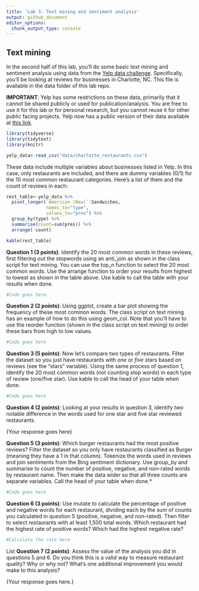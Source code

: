 ```yaml
---
title: 'Lab 3: Text mining and sentiment analysis'
output: github_document
editor_options: 
  chunk_output_type: console
---
```

## Text mining

In the second half of this lab, you'll do some basic text mining and sentiment analysis using data from the [Yelp data challenge](https://www.yelp.com/dataset/challenge/winners). Specifically, you'll be looking at reviews for businesses in Charlotte, NC. This file is available in the data folder of this lab repo.

**IMPORTANT**: Yelp has some restrictions on these data, primarily that it cannot be shared publicly or used for publication/analysis. You are free to use it for this lab or for personal research, but you cannot reuse it for other public facing projects. Yelp now has a public version of their data available at [this link](https://www.yelp.com/dataset).

```r
library(tidyverse)
library(tidytext)
library(knitr)

yelp_data<-read_csv("data/charlotte_restaurants.csv")
```

These data include multiple variables about businesses listed in Yelp. In this case, only restaurants are included, and there are dummy variables (0/1) for the 10 most common restaurant categories. Here's a list of them and the count of reviews in each:

```r
rest_table<-yelp_data %>%
  pivot_longer(`American (New)`:Sandwiches,
               names_to="type",
               values_to="pres") %>%
  group_by(type) %>%
  summarise(count=sum(pres)) %>%
  arrange(-count)

kable(rest_table)
```

**Question 1 (3 points)**: Identify the 20 most common words in these reviews, first filtering out the stopwords using an anti_join as shown in the class script for text mining. You can use the top_n function to select the 20 most common words. Use the arrange function to order your results from highest to lowest as shown in the table above. Use kable to call the table with your results when done.

```r
#Code goes here.
```

**Question 2 (2 points)**: Using ggplot, create a bar plot showing the frequency of these most common words. The class script on text mining has an example of how to do this using geom_col. Note that you'll have to use the reorder function (shown in the class script on text mining) to order these bars from high to low values.

```r
#Code goes here
```


**Question 3 (5 points)**: Now let's compare two types of restaurants. Filter the dataset so you just have restaurants with *one* or *five* stars based on reviews (see the "stars" variable). Using the same process of question 1, identify the 20 most common words (not counting stop words) in each type of review (one/five star). Use kable to call the head of your table when done.

```r
#Code goes here
```


**Question 4 (2 points)**: Looking at your results in question 3, identify *two* notable difference in the words used for one star and five star reviewed restaurants.

{Your response goes here}

**Question 5 (3 points)**: Which burger restaurants had the most positive reviews? Filter the dataset so you only have restaurants classified as Burger (meaning they have a 1 in that column). Tokenize the words used in reviews and join sentiments from the Bing sentiment dictionary. Use group_by and summarise to count the number of positive, negative, and non-rated words by restaurant name. Then make the data wider so that all three counts are separate variables. Call the head of your table when done.*

```r
#Code goes here
```

**Question 6 (3 points)**: Use mutate to calculate the percentage of positive and negative words for each restaurant, dividing each by the sum of counts you calculated in question 5 (positive, negative, and non-rated). Then filter to select restaurants with at least 1,500 total words. Which restaurant had the highest rate of positive words? Which had the highest negative rate? 

```r
#Calculate the rate here
```


{List the two restaurants here.}

**Question 7 (2 points)**: Assess the value of the analysis you did in questions 5 and 6. Do you think this is a valid way to measure restaurant quality? Why or why not? What's one additional improvement you would make to this analysis?

{Your response goes here.}